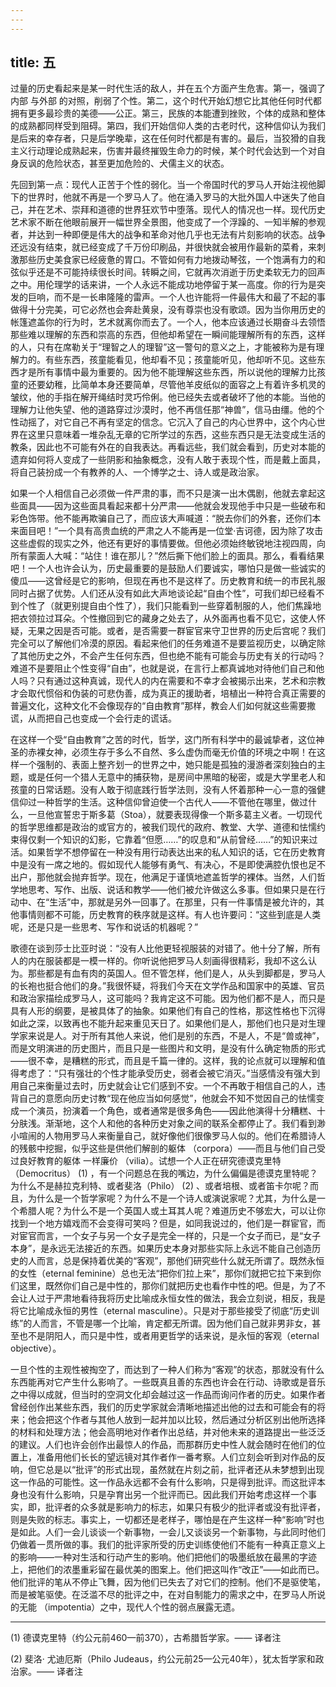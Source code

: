 ```yaml
---
---
---
```

title: 五
---




过量的历史看起来是某一时代生活的敌人，并在五个方面产生危害。第一，强调了内部 与外部 的对照，削弱了个性。第二，这个时代开始幻想它比其他任何时代都拥有更多最珍贵的美德——公正。第三，民族的本能遭到挫败，个体的成熟和整体的成熟都同样受到阻碍。第四，我们开始信仰人类的古老时代，这种信仰认为我们是后来的幸存者，只是后学晚辈，这在任何时代都是有害的。最后，当狡猾的自我主义行动理论成熟起来，伤害并最终摧毁生命力的时候，某个时代会达到一个对自身反讽的危险状态，甚至更加危险的、犬儒主义的状态。

先回到第一点：现代人正苦于个性的弱化。当一个帝国时代的罗马人开始注视他脚下的世界时，他就不再是一个罗马人了。他在涌入罗马的大批外国人中迷失了他自己，并在艺术、崇拜和道德的世界狂欢节中堕落。现代人的情况也一样。现代历史艺术家不断在他眼前展开一幅世界全景图，他变成了一个浮躁的、一知半解的参观者，并达到一种即便是伟大的战争和革命对他几乎也无法有片刻影响的状态。战争还远没有结束，就已经变成了千万份印刷品，并很快就会被用作最新的菜肴，来刺激那些历史美食家已经疲惫的胃口。不管如何有力地拨动琴弦，一个饱满有力的和弦似乎还是不可能持续很长时间。转瞬之间，它就再次消逝于历史柔软无力的回声之中。用伦理学的话来讲，一个人永远不能成功地停留于某一高度。你的行为是突发的巨响，而不是一长串隆隆的雷声。一个人也许能将一件最伟大和最了不起的事做得十分完美，可它必然也会奔赴黄泉，没有尊崇也没有歌颂。因为当你用历史的帐篷遮盖你的行为时，艺术就离你而去了。一个人，他本应该通过长期奋斗去领悟那些难以理解的东西和崇高的东西，但他却希望在一瞬间能理解所有的东西，这样的人，只有在席勒关于“理智之人的理智”这一警句的意义之上，才能被称为是有理解力的。有些东西，孩童能看见，他却看不见；孩童能听见，他却听不见。这些东西才是所有事情中最为重要的。因为他不能理解这些东西，所以说他的理解力比孩童的还要幼稚，比简单本身还要简单，尽管他羊皮纸似的面容之上有着许多机灵的皱纹，他的手指在解开绳结时灵巧伶俐。他已经失去或者破坏了他的本能。当他的理解力让他失望、他的道路穿过沙漠时，他不再信任那“神兽”，信马由缰。他的个性动摇了，对它自己不再有坚定的信念。它沉入了自己的内心世界中，这个内心世界在这里只意味着一堆杂乱无章的它所学过的东西，这些东西只是无法变成生活的教条，因此也不可能有外在的自我表达。再看远些，我们就会看到，历史对本能的遗弃如何将人变成了一些阴影和抽象概念，没有人敢于表现个性，而是戴上面具，将自己装扮成一个有教养的人、一个博学之士、诗人或是政治家。

如果一个人相信自己必须做一件严肃的事，而不只是演一出木偶剧，他就去拿起这些面具——因为这些面具看起来都十分严肃——他就会发现他手中只是一些破布和彩色饰带。他不能再欺骗自己了，而应该大声喊道：“脱去你们的外套，还你们本来面目吧！”一个具有高贵血统的严肃之人不能再是一位堂·吉诃德，因为除了攻击这些虚假的现实之外，他还有更好的事情要做。但他必须始终敏锐地注视四周，向所有蒙面人大喊：“站住！谁在那儿？”然后撕下他们脸上的面具。那么，看看结果吧！一个人也许会认为，历史最重要的是鼓励人们要诚实，哪怕只是做一些诚实的傻瓜——这曾经是它的影响，但现在再也不是这样了。历史教育和统一的市民礼服同时占据了优势。人们还从没有如此大声地谈论起“自由个性”，可我们却已经看不到个性了（就更别提自由个性了），我们只能看到一些穿着制服的人，他们焦躁地把衣领拉过耳朵。个性撤回到它的藏身之处去了，从外面再也看不见它，这使人怀疑，无果之因是否可能。或者，是否需要一群宦官来守卫世界的历史后宫呢？我们完全可以了解他们冷漠的原因。看起来他们的任务难道不是要监视历史，以确定除了其他历史之外，不会产生任何东西，但也绝不能有可能会与历史有关的行动吗？难道不是要阻止个性变得“自由”，也就是说，在言行上都真诚地对待他们自己和他人吗？只有通过这种真诚，现代人的内在需要和不幸才会被揭示出来，艺术和宗教才会取代惯俗和伪装的可悲伪善，成为真正的援助者，培植出一种符合真正需要的普遍文化，这种文化不会像现存的“自由教育”那样，教会人们如何就这些需要撒谎，从而把自己也变成一个会行走的谎话。

在这样一个受“自由教育”之苦的时代，哲学，这门所有科学中的最诚挚者，这位神圣的赤裸女神，必须生存于多么不自然、多么虚伪而毫无价值的环境之中啊！在这样一个强制的、表面上整齐划一的世界之中，她只能是孤独的漫游者深刻独白的主题，或是任何一个猎人无意中的捕获物，是房间中黑暗的秘密，或是大学里老人和孩童的日常话题。没有人敢于彻底践行哲学法则，没有人怀着那种一心一意的强健信仰过一种哲学的生活。这种信仰曾迫使一个古代人——不管他在哪里，做过什么，一旦他宣誓忠于斯多葛（Stoa），就要表现得像一个斯多葛主义者。一切现代的哲学思维都是政治的或官方的，被我们现代的政府、教堂、大学、道德和怯懦约束得仅剩一个知识的幻影，它靠着“但愿……”的叹息和“从前曾经……”的知识来过活。如果哲学不想停留在一种没有用行动表达出来的私人知识的话，它在历史教育中是没有一席之地的。假如现代人能够有勇气、有决心，不是即使满腔仇恨也足不出户，那他就会抛弃哲学。现在，他满足于谨慎地遮盖哲学的裸体。当然，人们哲学地思考、写作、出版、说话和教学——他们被允许做这么多事。但如果只是在行动中、在“生活”中，那就是另外一回事了。在那里，只有一件事情是被允许的，其他事情则都不可能，历史教育的秩序就是这样。有人也许要问：“这些到底是人类呢，还是只是一些思考、写作和说话的机器呢？”

歌德在谈到莎士比亚时说：“没有人比他更轻视服装的对错了。他十分了解，所有人的内在服装都是一模一样的。你听说他把罗马人刻画得很精彩，我却不这么认为。那些都是有血有肉的英国人。但不管怎样，他们是人，从头到脚都是，罗马人的长袍也挺合他们的身。”我很怀疑，将我们今天在文学作品和国家中的英雄、官员和政治家描绘成罗马人，这可能吗？我肯定这不可能。因为他们都不是人，而只是具有人形的纲要，是被具体了的抽象。如果他们有自己的性格，那这性格也下沉得如此之深，以致再也不能升起来重见天日了。如果他们是人，那他们也只是对生理学家来说是人。对于所有其他人来说，他们是别的东西，不是人，不是“兽或神”，而是文明演进的历史图片，而且只是一些图片和文明，是没有什么确定物质的形式——很不幸，是糟糕的形式，而且是千篇一律的。这样，我的论点就可以理解和值得考虑了：“只有强壮的个性才能承受历史，弱者会被它消灭。”当感情没有强大到用自己来衡量过去时，历史就会让它们感到不安。一个不再敢于相信自己的人，违背自己的意愿向历史讨教“现在他应当如何感觉”，他就会不知不觉因自己的怯懦变成一个演员，扮演着一个角色，或者通常是很多角色——因此他演得十分糟糕、十分肤浅。渐渐地，这个人和他的各种历史对象之间的联系全都停止了。我们看到渺小喧闹的人物用罗马人来衡量自己，就好像他们很像罗马人似的。他们在希腊诗人的残骸中挖掘，似乎这些是供他们解剖的躯体 （corpora）——而且与他们自己受过良好教育的躯体 一样廉价 （vilia）。试想一个人正在研究德谟克里特（Democritus） (1) ，有一个问题总在我的嘴边，为什么偏偏是德谟克里特呢？为什么不是赫拉克利特、或者斐洛（Philo） (2) 、或者培根、或者笛卡尔呢？而且，为什么是一个哲学家呢？为什么不是一个诗人或演说家呢？尤其，为什么是一个希腊人呢？为什么不是一个英国人或土耳其人呢？难道历史不够宏大，可以让你找到一个地方嬉戏而不会变得可笑吗？但是，如同我说过的，他们是一群宦官，而对宦官而言，一个女子与另一个女子是完全一样的，只是一个女子而已，是“女子本身”，是永远无法接近的东西。如果历史本身对那些实际上永远不能自己创造历史的人而言，总是保持着优美的“客观”，那他们研究些什么就无所谓了。既然永恒的女性（eternal feminine）总也无法“把你们拉上来”，那你们就把它拉下来到你们这里，既然你们自己是中性的，那你们就把历史也看作中性的吧。但是，为了不会让人过于严肃地看待我将历史比喻成永恒女性的做法，我会立刻说，相反，我是将它比喻成永恒的男性（eternal masculine）。只是对于那些接受了彻底“历史训练”的人而言，不管是哪一个比喻，肯定都无所谓。因为他们自己就非男非女，甚至也不是阴阳人，而只是中性，或者用更哲学的话来说，是永恒的客观（eternal objective）。

一旦个性的主观性被掏空了，而达到了一种人们称为“客观”的状态，那就没有什么东西能再对它产生什么影响了。一些既真且善的东西也许会在行动、诗歌或是音乐之中得以成就，但当时的空洞文化却会越过这一作品而询问作者的历史。如果作者曾经创作出某些东西，我们的历史学家就会清晰地描述出他的过去和可能会有的将来；他会把这个作者与其他人放到一起并加以比较，然后通过分析区别出他所选择的材料和处理方法；他会高明地对作者作出总结，并对他未来的道路提出一些泛泛的建议。人们也许会创作出最惊人的作品，而那群历史中性人就会随时在他们的位置上，准备用他们长长的望远镜对其作者作一番考察。人们立刻会听到对作品的反响，但它总是以“批评”的形式出现，虽然就在片刻之前，批评者还从未梦想到出现这一作品的可能性。这一作品永远都不会有什么影响，只是得到批评。而这批评本身也没有什么影响，只是孕育出另一个批评而已。因此我们开始考虑这样一个事实，即，批评者的众多就是影响力的标志，如果只有极少的批评者或没有批评者，则是失败的标志。事实上，一切都还是老样子，哪怕是在产生这样一种“影响”时也是如此。人们一会儿谈谈一个新事物，一会儿又谈谈另一个新事物，与此同时他们仍做着一贯所做的事。我们的批评家所受的历史训练使他们不能有一种真正意义上的影响——一种对生活和行动产生的影响。他们把他们的吸墨纸放在最黑的字迹上，把他们的浓墨重彩留在最优美的图案上。他们把这叫作“改正”——如此而已。他们批评的笔从不停止飞舞，因为他们已失去了对它们的控制。他们不是驱使笔，而是被笔驱使。在泛滥不尽的批评之中，在对自制能力的需求之中，在罗马人所说的无能 （impotentia）之中，现代人个性的弱点展露无遗。



* * *



(1) 德谟克里特（约公元前460—前370），古希腊哲学家。—— 译者注

(2) 斐洛· 尤迪厄斯（Philo Judeaus，约公元前25—公元40年），犹太哲学家和政治家。—— 译者注